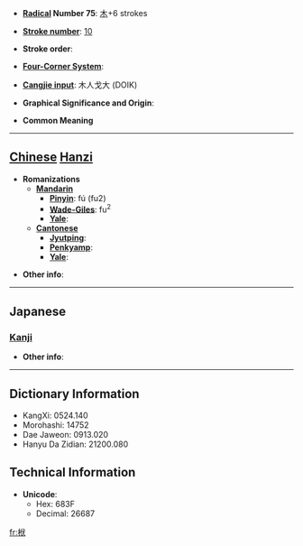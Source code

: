 * '''[[Wiktionary:Chinese radical index| Radical]] Number 75''': [[Wiktionary:Chinese radical index 木|木]]+6 strokes

* '''[[Wiktionary:Chinese total strokes index|Stroke number]]''': [[Wiktionary:Chinese total strokes index 10|10]]

* '''Stroke order''': 

* '''[[Wiktionary:Chinese four corner index|Four-Corner System]]''': 

* '''[[Wiktionary:Chinese Cangjie index|Cangjie input]]''': 木人戈大 (DOIK)

* '''Graphical Significance and Origin''': 

* '''Common Meaning'''

----

== [[Chinese]] [[Hanzi]] ==

* '''Romanizations'''
** '''[[Mandarin]]'''
*** '''[[Pinyin]]''': fú (fu2)
*** '''[[Wade-Giles]]''': fu<sup>2</sup>
*** '''[[Yale]]''': 
** '''[[Cantonese]]'''
*** '''[[Jyutping]]''':
*** '''[[Penkyamp]]''': 
*** '''[[Yale]]''': 

* '''Other info''': 

----

==Japanese==
===[[Kanji]]===
{{kanji|on readings=[[ふく]] (fuku), [[ぶく]] (buku)
|kun readings=[[はり]] (hari), [[のせる]] (noseru)
}}

* '''Other info''':  

----

== Dictionary Information ==

* KangXi: 0524.140
* Morohashi: 14752
* Dae Jaweon: 0913.020
* Hanyu Da Zidian: 21200.080

== Technical Information ==

* '''Unicode''':
** Hex: 683F
** Decimal: 26687

[[fr:栿]]